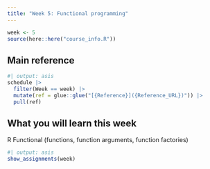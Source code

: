 ```yaml
---
title: "Week 5: Functional programming"
---
```


```r
week <- 5
source(here::here("course_info.R"))
```

## Main reference

```r
#| output: asis
schedule |>
  filter(Week == week) |>
  mutate(ref = glue::glue("[{Reference}]({Reference_URL})")) |>
  pull(ref)
```

## What you will learn this week

R Functional (functions, function arguments, function factories)


```r
#| output: asis
show_assignments(week)
```
